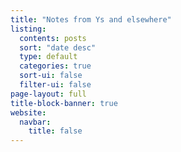 ```yaml
---
title: "Notes from Ys and elsewhere"
listing:
  contents: posts
  sort: "date desc"
  type: default
  categories: true
  sort-ui: false
  filter-ui: false
page-layout: full
title-block-banner: true
website:
  navbar:
    title: false
---
```

